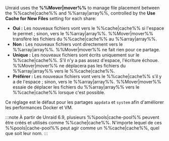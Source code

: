 Unraid uses the **%%Mover|mover%%** to manage file placement between the %%cache|cache%% and %%array|array%%, controlled by the **Use Cache for New Files** setting for each share:

- **Oui :** Les nouveaux fichiers vont vers le %%cache|cache%% si l'espace le permet ; sinon, vers le %%array|array%%. %%Mover|mover%% transfère les fichiers du %%cache|cache%% au %%array|array%%.
- **Non :** Les nouveaux fichiers vont directement vers le %%array|array%%. %%Mover|mover%% ne fait rien pour ce partage.
- **Unique :** Les nouveaux fichiers sont écrits uniquement sur le %%cache|cache%%. S'il n'y a pas assez d'espace, l'écriture échoue. %%Mover|mover%% ne déplacera pas les fichiers du %%array|array%% vers le %%cache|cache%%.
- **Préférer :** Les nouveaux fichiers vont vers le %%cache|cache%% s'il y a de l'espace ; sinon, vers le %%array|array%%. %%Mover|mover%% essaie de déplacer les fichiers du %%array|array%% vers le %%cache|cache%% lorsque c'est possible.

Ce réglage est le défaut pour les partages `appdata` et `system` afin d'améliorer les performances Docker et VM.

:::note
À partir de Unraid 6.9, plusieurs %%pools|cache-pool%% peuvent être créés et utilisés comme %%cache|cache%%. N'importe lequel de ces %%pools|cache-pool%% peut agir comme un %%cache|cache%%, quel que soit leur nom.
:::
